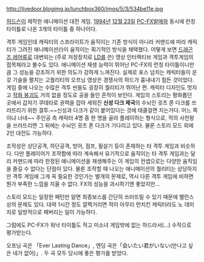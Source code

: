 http://livedoor.blogimg.jp/lunchbox360/imgs/5/3/534be11e.jpg

[[허드슨]]이 제작한 애니메이션 대전 게임. [[1994년]] [[12월 23일]] [[PC-FX]]발매와 동시에 런칭 타이틀로 나온 3개의 타이틀 중 하나이다.

격투 게임인데 캐릭터의 스프라이트가 움직이는 기존 방식이 아니라 커맨드에 따라 캐릭터가 그려진 애니메이션(!)이 움직이는 획기적인 방식을 채택했다. 어떻게 보면 [[드래곤즈 레어]]류로 대변되는 (주로 저장장치로 [[LD]]를 쓴) 영상 인터랙티브 게임과 격투게임의 접목체라고 볼수도 있다. 애니메이션 재생 능력이 뛰어난 PC-FX의 런칭 타이틀이니만큼 그 성능을 강조하기 위한 의도가 강하게 느껴진다. 실제로 포스 넘치는 캐릭터들이 온갖 기술을 펼치는 고퀄리티의 오프닝 영상은 경쟁사의 하드가 흉내내기 힘든 것이었다. 게임 중에 나오는 수많은 격투 씬들도 굉장히 퀄리티가 뛰어난 편. 캐릭터 디자인도 멋지고 [[작화 붕괴]]도 거의 없을 정도로 공을 들인 흔적이 보인다. 게임의 스토리는 평화롭던 곳에서 갑자기 쿠데타로 권력을 잡아 세워진 '''신성 다크 제국'''의 수뇌인 굇츠 폰 다크를 쓰러뜨리기 위한 결투.~~신성과 다크가 같이 붙어있다는 것에 태클걸면 지는거다. 어느 쪽이냐 너네~~ 주인공 측 캐릭터 4명 중 한 명을 골라 플레이하는 형식으로, 적의 사천왕을 쓰러뜨리면 그 뒤에는 수뇌인 굇츠 폰 다크가 기다리고 있다. 물론 스토리 모드 외에 2인 대전도 가능하다.

조작성은 상단공격, 하단공격, 방어, 점프, 필살기 등이 존재하는 타 격투 게임과 비슷하다. 다만 플레이어가 조작함에 따라 계속해서 유기적으로 움직이는 타 격투 게임과는 달리 커맨드에 따라 한정된 애니메이션을 재생해주는 이 게임의 컨셉으로는 다양한 움직임을 즐길 수 없다는 단점이 있다. 물론 조작할 때 나오는 애니메이션의 퀄리티는 상당하지만 격투 게임에 그게 꼭 필요한 것인가는 별개의 문제로, 역시 다른 격투 게임에 비하면 뭔가 부족한 느낌을 지울 수 없다. FX의 성능을 과시하기엔 좋았지만...

스토리 모드는 일정한 패턴만 알면 최종보스를 간단히 쓰러뜨릴 수 있기 때문에 밸런스 상의 문제도 있다. 대략 1시간 정도 깔짝거리면 적이 아무리 먼치킨 캐릭터라도 노 데미지로 일방적으로 패버리는 일이 가능하다.

그럼에도 PC-FX가 워낙 타이틀도 적고 미소녀 게임밖에 없는 하드라서(...) 수작으로 평가받는다.

오프닝 곡은 「Ever Lasting Dance」, 엔딩 곡은「会いたい君がいない(만나고 싶은 네가 없어)」. 두 곡 모두 당시에 좋은 평가를 받았다. 
